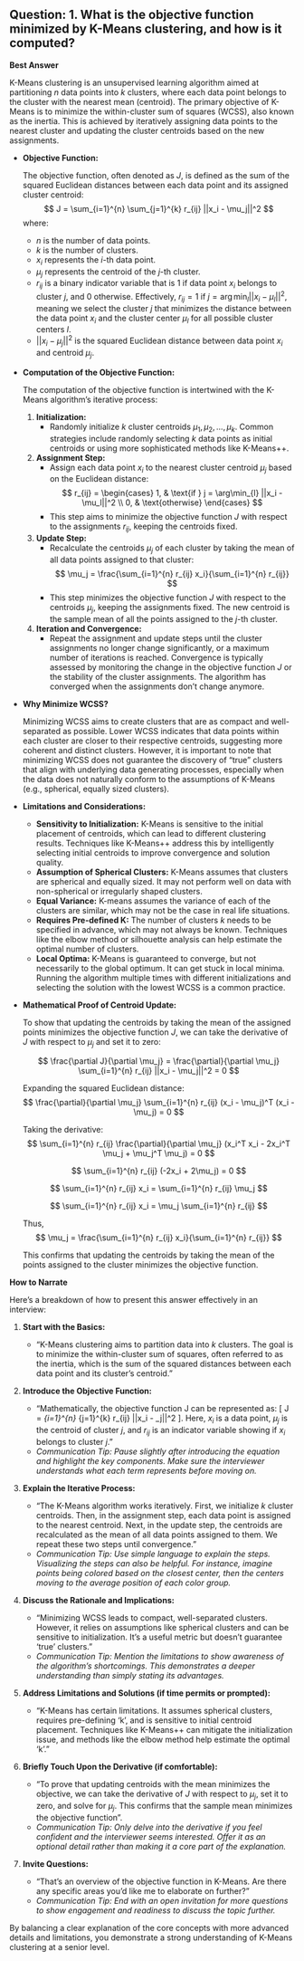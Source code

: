 ## Question: 1. What is the objective function minimized by K-Means clustering, and how is it computed?

**Best Answer**

K-Means clustering is an unsupervised learning algorithm aimed at partitioning $n$ data points into $k$ clusters, where each data point belongs to the cluster with the nearest mean (centroid). The primary objective of K-Means is to minimize the within-cluster sum of squares (WCSS), also known as the inertia. This is achieved by iteratively assigning data points to the nearest cluster and updating the cluster centroids based on the new assignments.

*   **Objective Function:**

    The objective function, often denoted as $J$, is defined as the sum of the squared Euclidean distances between each data point and its assigned cluster centroid:
    $$
    J = \sum_{i=1}^{n} \sum_{j=1}^{k} r_{ij} ||x_i - \mu_j||^2
    $$
    where:

    *   $n$ is the number of data points.
    *   $k$ is the number of clusters.
    *   $x_i$ represents the $i$-th data point.
    *   $\mu_j$ represents the centroid of the $j$-th cluster.
    *   $r_{ij}$ is a binary indicator variable that is 1 if data point $x_i$ belongs to cluster $j$, and 0 otherwise. Effectively, $r_{ij} = 1$ if $j = \arg\min_{l} ||x_i - \mu_l||^2$, meaning we select the cluster $j$ that minimizes the distance between the data point $x_i$ and the cluster center $\mu_l$ for all possible cluster centers $l$.
    *   $||x_i - \mu_j||^2$ is the squared Euclidean distance between data point $x_i$ and centroid $\mu_j$.

*   **Computation of the Objective Function:**

    The computation of the objective function is intertwined with the K-Means algorithm's iterative process:

    1.  **Initialization:**
        *   Randomly initialize $k$ cluster centroids $\mu_1, \mu_2, ..., \mu_k$.  Common strategies include randomly selecting $k$ data points as initial centroids or using more sophisticated methods like K-Means++.

    2.  **Assignment Step:**
        *   Assign each data point $x_i$ to the nearest cluster centroid $\mu_j$ based on the Euclidean distance:
            $$
            r_{ij} =
            \begin{cases}
                1, & \text{if } j = \arg\min_{l} ||x_i - \mu_l||^2 \\
                0, & \text{otherwise}
            \end{cases}
            $$
        *   This step aims to minimize the objective function $J$ with respect to the assignments $r_{ij}$, keeping the centroids fixed.

    3.  **Update Step:**
        *   Recalculate the centroids $\mu_j$ of each cluster by taking the mean of all data points assigned to that cluster:
            $$
            \mu_j = \frac{\sum_{i=1}^{n} r_{ij} x_i}{\sum_{i=1}^{n} r_{ij}}
            $$
        *   This step minimizes the objective function $J$ with respect to the centroids $\mu_j$, keeping the assignments fixed. The new centroid is the sample mean of all the points assigned to the $j$-th cluster.

    4.  **Iteration and Convergence:**
        *   Repeat the assignment and update steps until the cluster assignments no longer change significantly, or a maximum number of iterations is reached.  Convergence is typically assessed by monitoring the change in the objective function $J$ or the stability of the cluster assignments. The algorithm has converged when the assignments don't change anymore.

*   **Why Minimize WCSS?**

    Minimizing WCSS aims to create clusters that are as compact and well-separated as possible. Lower WCSS indicates that data points within each cluster are closer to their respective centroids, suggesting more coherent and distinct clusters. However, it is important to note that minimizing WCSS does not guarantee the discovery of "true" clusters that align with underlying data generating processes, especially when the data does not naturally conform to the assumptions of K-Means (e.g., spherical, equally sized clusters).

*   **Limitations and Considerations:**

    *   **Sensitivity to Initialization:** K-Means is sensitive to the initial placement of centroids, which can lead to different clustering results. Techniques like K-Means++ address this by intelligently selecting initial centroids to improve convergence and solution quality.
    *   **Assumption of Spherical Clusters:** K-Means assumes that clusters are spherical and equally sized.  It may not perform well on data with non-spherical or irregularly shaped clusters.
    *   **Equal Variance:** K-means assumes the variance of each of the clusters are similar, which may not be the case in real life situations.
    *   **Requires Pre-defined K:** The number of clusters $k$ needs to be specified in advance, which may not always be known. Techniques like the elbow method or silhouette analysis can help estimate the optimal number of clusters.
    *   **Local Optima:** K-Means is guaranteed to converge, but not necessarily to the global optimum.  It can get stuck in local minima. Running the algorithm multiple times with different initializations and selecting the solution with the lowest WCSS is a common practice.

*   **Mathematical Proof of Centroid Update:**

    To show that updating the centroids by taking the mean of the assigned points minimizes the objective function $J$, we can take the derivative of $J$ with respect to $\mu_j$ and set it to zero:

    $$
    \frac{\partial J}{\partial \mu_j} = \frac{\partial}{\partial \mu_j} \sum_{i=1}^{n} r_{ij} ||x_i - \mu_j||^2 = 0
    $$

    Expanding the squared Euclidean distance:
    $$
    \frac{\partial}{\partial \mu_j} \sum_{i=1}^{n} r_{ij} (x_i - \mu_j)^T (x_i - \mu_j) = 0
    $$

    Taking the derivative:
    $$
    \sum_{i=1}^{n} r_{ij} \frac{\partial}{\partial \mu_j} (x_i^T x_i - 2x_i^T \mu_j + \mu_j^T \mu_j) = 0
    $$

    $$
    \sum_{i=1}^{n} r_{ij} (-2x_i + 2\mu_j) = 0
    $$

    $$
    \sum_{i=1}^{n} r_{ij} x_i = \sum_{i=1}^{n} r_{ij} \mu_j
    $$

    $$
    \sum_{i=1}^{n} r_{ij} x_i = \mu_j \sum_{i=1}^{n} r_{ij}
    $$

    Thus,
    $$
    \mu_j = \frac{\sum_{i=1}^{n} r_{ij} x_i}{\sum_{i=1}^{n} r_{ij}}
    $$

    This confirms that updating the centroids by taking the mean of the points assigned to the cluster minimizes the objective function.

**How to Narrate**

Here's a breakdown of how to present this answer effectively in an interview:

1.  **Start with the Basics:**

    *   "K-Means clustering aims to partition data into $k$ clusters. The goal is to minimize the within-cluster sum of squares, often referred to as the inertia, which is the sum of the squared distances between each data point and its cluster's centroid."

2.  **Introduce the Objective Function:**

    *   "Mathematically, the objective function J can be represented as: \[ J = \sum_{i=1}^{n} \sum_{j=1}^{k} r_{ij} ||x_i - \mu_j||^2 \]. Here, $x_i$ is a data point, $\mu_j$ is the centroid of cluster $j$, and $r_{ij}$ is an indicator variable showing if $x_i$ belongs to cluster $j$."
    *   *Communication Tip: Pause slightly after introducing the equation and highlight the key components. Make sure the interviewer understands what each term represents before moving on.*

3.  **Explain the Iterative Process:**

    *   "The K-Means algorithm works iteratively. First, we initialize $k$ cluster centroids. Then, in the assignment step, each data point is assigned to the nearest centroid.  Next, in the update step, the centroids are recalculated as the mean of all data points assigned to them. We repeat these two steps until convergence."
    *   *Communication Tip: Use simple language to explain the steps. Visualizing the steps can also be helpful. For instance, imagine points being colored based on the closest center, then the centers moving to the average position of each color group.*

4.  **Discuss the Rationale and Implications:**

    *   "Minimizing WCSS leads to compact, well-separated clusters. However, it relies on assumptions like spherical clusters and can be sensitive to initialization. It's a useful metric but doesn't guarantee 'true' clusters."
    *   *Communication Tip: Mention the limitations to show awareness of the algorithm's shortcomings. This demonstrates a deeper understanding than simply stating its advantages.*

5.  **Address Limitations and Solutions (if time permits or prompted):**

    *   "K-Means has certain limitations. It assumes spherical clusters, requires pre-defining 'k', and is sensitive to initial centroid placement. Techniques like K-Means++ can mitigate the initialization issue, and methods like the elbow method help estimate the optimal 'k'."

6.  **Briefly Touch Upon the Derivative (if comfortable):**

    *   "To prove that updating centroids with the mean minimizes the objective, we can take the derivative of $J$ with respect to $\mu_j$, set it to zero, and solve for $\mu_j$. This confirms that the sample mean minimizes the objective function".
    *   *Communication Tip: Only delve into the derivative if you feel confident and the interviewer seems interested. Offer it as an optional detail rather than making it a core part of the explanation.*

7.  **Invite Questions:**

    *   "That's an overview of the objective function in K-Means. Are there any specific areas you'd like me to elaborate on further?"
    *    *Communication Tip: End with an open invitation for more questions to show engagement and readiness to discuss the topic further.*

By balancing a clear explanation of the core concepts with more advanced details and limitations, you demonstrate a strong understanding of K-Means clustering at a senior level.
